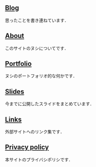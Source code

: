 ## [Blog](/blog)

思ったことを書き連ねています．

## [About](/about)

このサイトのヌシについてです．

## [Portfolio](/portfolio)

ヌシのポートフォリオ的な何かです．

## [Slides](/slides)

今までに公開したスライドをまとめています．

## [Links](/links)

外部サイトへのリンク集です．

## [Privacy policy](/privacy-policy)

本サイトのプライバシポリシです．
